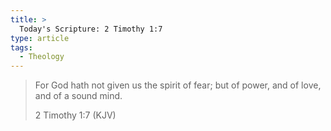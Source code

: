 ```yaml
---
title: >
  Today's Scripture: 2 Timothy 1:7
type: article
tags:
  - Theology
---
```


> For God hath not given us the spirit of fear; but of power, and of love, and of a sound mind.  
> 
> 2 Timothy 1:7 (KJV)
